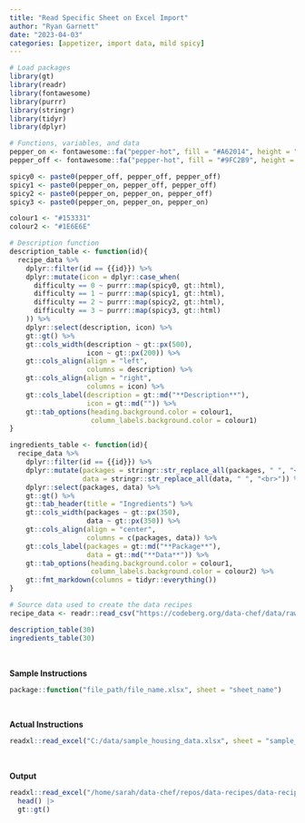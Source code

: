 ```yaml
---
title: "Read Specific Sheet on Excel Import"
author: "Ryan Garnett"
date: "2023-04-03"
categories: [appetizer, import data, mild spicy]
---
```


```r
# Load packages
library(gt)
library(readr)
library(fontawesome)
library(purrr)
library(stringr)
library(tidyr)
library(dplyr)
```

```r
# Functions, variables, and data
pepper_on <- fontawesome::fa("pepper-hot", fill = "#A62014", height = "2em")
pepper_off <- fontawesome::fa("pepper-hot", fill = "#9FC2B9", height = "2em")

spicy0 <- paste0(pepper_off, pepper_off, pepper_off)
spicy1 <- paste0(pepper_on, pepper_off, pepper_off)
spicy2 <- paste0(pepper_on, pepper_on, pepper_off)
spicy3 <- paste0(pepper_on, pepper_on, pepper_on)

colour1 <- "#153331"
colour2 <- "#1E6E6E"

# Description function
description_table <- function(id){
  recipe_data %>%
    dplyr::filter(id == {{id}}) %>%
    dplyr::mutate(icon = dplyr::case_when(
      difficulty == 0 ~ purrr::map(spicy0, gt::html),
      difficulty == 1 ~ purrr::map(spicy1, gt::html),
      difficulty == 2 ~ purrr::map(spicy2, gt::html),
      difficulty == 3 ~ purrr::map(spicy3, gt::html)
    )) %>%
    dplyr::select(description, icon) %>%
    gt::gt() %>%
    gt::cols_width(description ~ gt::px(500),
                   icon ~ gt::px(200)) %>%
    gt::cols_align(align = "left",
                   columns = description) %>%
    gt::cols_align(align = "right",
                   columns = icon) %>%
    gt::cols_label(description = gt::md("**Description**"),
                   icon = gt::md("")) %>%
    gt::tab_options(heading.background.color = colour1,
                    column_labels.background.color = colour1)
}

ingredients_table <- function(id){
  recipe_data %>%
    dplyr::filter(id == {{id}}) %>%
    dplyr::mutate(packages = stringr::str_replace_all(packages, " ", "<br>"),
                  data = stringr::str_replace_all(data, " ", "<br>")) %>%
    dplyr::select(packages, data) %>%
    gt::gt() %>%
    gt::tab_header(title = "Ingredients") %>%
    gt::cols_width(packages ~ gt::px(350),
                   data ~ gt::px(350)) %>%
    gt::cols_align(align = "center",
                   columns = c(packages, data)) %>%
    gt::cols_label(packages = gt::md("**Package**"),
                   data = gt::md("**Data**")) %>%
    gt::tab_options(heading.background.color = colour1,
                    column_labels.background.color = colour2) %>%
    gt::fmt_markdown(columns = tidyr::everything())
}

# Source data used to create the data recipes
recipe_data <- readr::read_csv("https://codeberg.org/data-chef/data/raw/branch/main/source_recipes.csv")
```

```r
description_table(30)
ingredients_table(30)
```

</br>

**Sample Instructions**

```r
package::function("file_path/file_name.xlsx", sheet = "sheet_name")
```

</br>

**Actual Instructions**

```r
readxl::read_excel("C:/data/sample_housing_data.xlsx", sheet = "sample_dwelling_characteristics")
```

</br>

**Output**

```r
readxl::read_excel("/home/sarah/data-chef/repos/data-recipes/data-recipe-blog/recipes/data/sample_housing_data.xlsx", sheet = "sample_dwelling_characteristics") |>
  head() |>
  gt::gt()
```
